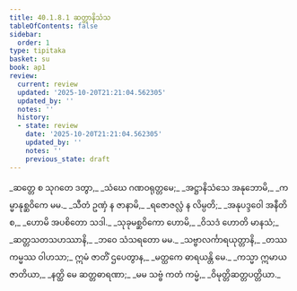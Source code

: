 ```yaml
---
title: 40.1.8.1 ဆတ္တာနိသံသ
tableOfContents: false
sidebar:
  order: 1
type: tipitaka
basket: su
book: ap1
review:
  current: review
  updated: '2025-10-20T21:21:04.562305'
  updated_by: ''
  notes: ''
  history:
  - state: review
    date: '2025-10-20T21:21:04.562305'
    updated_by: ''
    notes: ''
    previous_state: draft
---
```



<DynamicBreadcrumb />


<ReviewStatus review={frontmatter.review} showDetails={true} />

<HypothesisAnnotation frontmatter={frontmatter} />

<Division number="89" book="ap1" e="ch" v="20" p="358">

<Paragraph number="4386" type="verses" book="ap1">
_ဆတ္တေ စ သုဂတေ ဒတွာ,_  
_သံဃေ ဂဏဝရုတ္တမေ;_  
_အဋ္ဌာနိသံသေ အနုဘောမိ,_  
_ကမ္မာနုစ္ဆဝိကေ မမ._  

</Paragraph>

</Division>
<Division number="90" book="ap1" e="ch" v="20" p="358">

<Paragraph number="4387" type="verses" book="ap1">
_သီတံ ဥဏှံ န ဇာနာမိ,_  
_ရဇောဇလ္လံ န လိမ္ပတိ;_  
_အနုပဒ္ဒဝေါ အနီတိ စ,_  
_ဟောမိ အပစိတော သဒါ._  

</Paragraph>

</Division>
<Division number="91" book="ap1" e="ch" v="20" p="358">

<Paragraph number="4388" type="verses" book="ap1">
_သုခုမစ္ဆဝိကော ဟောမိ,_  
_ဝိသဒံ ဟောတိ မာနသံ;_  
_ဆတ္တသတသဟဿာနိ,_  
_ဘဝေ သံသရတော မမ._  

</Paragraph>

</Division>
<Division number="92" book="ap1" e="ch" v="20" p="358">

<Paragraph number="4389" type="verses" book="ap1">
_သဗ္ဗာလင်္ကာရယုတ္တာနိ,_  
_တဿ ကမ္မဿ ဝါဟသာ;_  
ဣမံ ဇာတိံ ဌပေတွာန,_  
_မတ္ထကေ ဓာရယန္တိ မေ._  

</Paragraph>

</Division>
<Division number="93" book="ap1" e="ch" v="20" p="358">

<Paragraph number="4390" type="verses" book="ap1">
_ကသ္မာ ဣမာယ ဇာတိယာ,_  
_နတ္ထိ မေ ဆတ္တဓာရဏာ;_  
_မမ သဗ္ဗံ ကတံ ကမ္မံ,_  
_ဝိမုတ္တိဆတ္တပတ္တိယာ._
</Paragraph>
</Division>
